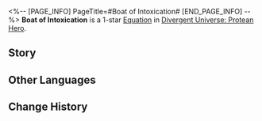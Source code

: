 <%-- [PAGE_INFO]
PageTitle=#Boat of Intoxication#
[END_PAGE_INFO] --%>
{{Equation Infobox
|period   = Protean Hero
|rarity   = 1
|path1    = Elation*2
|path2    = Harmony*2
|effect   = "{{Trait|Aftertaste}}" DMG dealt by ally targets can ignore Weakness Type and reduce {{Color|h|1}} Toughness from enemy targets. In a single attack, this effect can be triggered against each enemy target up to {{Color|h|10}} time(s).
|mentions = Phagousa
}}
'''Boat of Intoxication''' is a 1-star [[Divergent Universe: Protean Hero/Equatoins|Equation]] in [[Divergent Universe: Protean Hero]].

==Story==
{{Description|Allow me to tell you of a ludicrous fleet, with the flagship the runk White Siren.<br />Phagousa bless them. They used the honey brew of Mythemis to start a great fire,<br />Every warship was bathed in the enchanted liquor.<br />The drunk sailors clung to the ship's railings, spouting gibberish.<br />The old captain at the banquet started brawling the sea.<br />The deranged warships plunged into the ocean like a whale pod and suddenly surfaced again, sending waves,<br />Smashing sea monsters and enemies into pieces, and leaving enraging allies behind.<br />In the end, the sailors all drifted with the schools of fish, lost in their drunken slumber.<br />My dear captain, along with the White Siren, sank in the amber-colored flames,<br />With the remains of burned monsters and his favorite honey brew.}}
<!--
==Gameplay Notes==
* 
-->
==Other Languages==
{{Other Languages
|en   = Boat of Intoxication
|zhs  = 沉醉之船
|zht  = 沉醉之船
|ja   = {{Rubi|陶酔|とうすい}}の{{Rubi|船|ふね}}
|ko   = 심취한 배
|es   = Barca de la embriaguez
|fr   = Bateau de l'ivresse
|ru   = Лодка опьянения
|th   = เรือมึนเมา
|vi   = Con Thuyền Say Sưa
|de   = Schiff des Rausches
|id   = Boat of Intoxication
|pt   = Bote da Intoxicação
}}

==Change History==
{{Change History|3.1}}